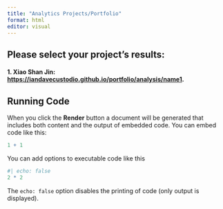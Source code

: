 ```yaml
---
title: "Analytics Projects/Portfolio"
format: html
editor: visual
---
```


## Please select your project's results:

#### 1. Xiao Shan Jin: <https://iandavecustodio.github.io/portfolio/analysis/name1>.





## Running Code

When you click the **Render** button a document will be generated that includes both content and the output of embedded code. You can embed code like this:

```r
1 + 1
```

You can add options to executable code like this

```r
#| echo: false
2 * 2
```

The `echo: false` option disables the printing of code (only output is displayed).
